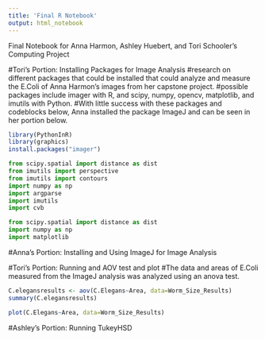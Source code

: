 ```yaml
---
title: 'Final R Notebook'
output: html_notebook
---
```

Final Notebook for Anna Harmon, Ashley Huebert, and Tori Schooler's Computing Project 

#Tori's Portion: Installing Packages for Image Analysis
#research on different packages that could be installed that could analyze and measure the E.Coli of Anna Harmon's images from her capstone project. 
#possible packages include imager with R, and scipy, numpy, opencv, matplotlib, and imutils with Python. 
#With little success with these packages and codeblocks below, Anna installed the package ImageJ and can be seen in her portion below. 
```r
library(PythonInR)
library(graphics)
install.packages("imager")
```

```python
from scipy.spatial import distance as dist
from imutils import perspective 
from imutils import contours 
import numpy as np 
import argparse 
import imutils
import cvb

from scipy.spatial import distance as dist
import numpy as np
import matplotlib
```

#Anna's Portion: Installing and Using ImageJ for Image Analysis

#Tori's Portion: Running and AOV test and plot 
#The data and areas of E.Coli measured from the ImageJ analysis was analyzed using an anova test. 
```r
C.elegansresults <- aov(C.Elegans~Area, data=Worm_Size_Results)
summary(C.elegansresults)
```

```r
plot(C.Elegans~Area, data=Worm_Size_Results)
```

#Ashley's Portion: Running TukeyHSD 


